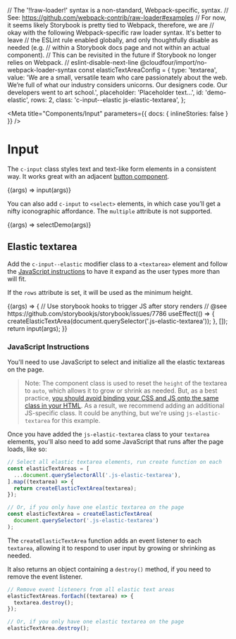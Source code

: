 // The '!!raw-loader!' syntax is a non-standard, Webpack-specific, syntax.
// See: https://github.com/webpack-contrib/raw-loader#examples
// For now, it seems likely Storybook is pretty tied to Webpack, therefore, we are
// okay with the following Webpack-specific raw loader syntax. It's better to leave
// the ESLint rule enabled globally, and only thoughtfully disable as needed (e.g.
// within a Storybook docs page and not within an actual component).
// This can be revisited in the future if Storybook no longer relies on Webpack.
// eslint-disable-next-line @cloudfour/import/no-webpack-loader-syntax
const elasticTextAreaConfig = {
  type: 'textarea',
  value:
    'We are a small, versatile team who care passionately about the web. We’re full of what our industry considers unicorns. Our designers code. Our developers went to art school.',
  placeholder: 'Placeholder text…',
  id: 'demo-elastic',
  rows: 2,
  class: 'c-input--elastic js-elastic-textarea',
};

<!--
Inline stories disabled because when the same input element is rendered with
different settings within the same file, React syncs all their properties.
-->

<Meta
  title="Components/Input"
  parameters={{ docs: { inlineStories: false } }}
/>

# Input

The `c-input` class styles text and text-like form elements in a consistent way. It works great with an adjacent [button component](/story/components-button--elements).

<Canvas>
  <Story
    name="Text Elements"
    args={{
      type: 'text',
      placeholder: 'Placeholder text…',
      id: 'demo-input',
      readonly: false,
      disabled: false,
    }}
    argTypes={{
      type: {
        type: { name: 'enum' },
        control: {
          type: 'select',
          options: ['text', 'email', 'search', 'date', 'textarea'],
        },
      },
      value: { type: { name: 'string' } },
      placeholder: { type: { name: 'string' } },
      id: { type: { name: 'string' } },
      readonly: { type: { name: 'boolean' } },
      disabled: { type: { name: 'boolean' } },
    }}
  >
    {(args) => input(args)}
  </Story>
</Canvas>

You can also add `c-input` to `<select>` elements, in which case you’ll get a nifty iconographic affordance. The `multiple` attribute is not supported.

<Canvas>
  <Story
    name="Select Element"
    args={{
      id: 'demo-select',
      disabled: false,
    }}
    argTypes={{
      id: { type: { name: 'string' } },
      disabled: { type: { name: 'boolean' } },
    }}
    parameters={{ docs: { source: { code: selectDemoSource } } }}
  >
    {(args) => selectDemo(args)}
  </Story>
</Canvas>

## Elastic textarea

Add the `c-input--elastic` modifier class to a `<textarea>` element and follow the [JavaScript instructions](#javascript-instructions) to have it expand as the user types more than will fit.

If the `rows` attribute is set, it will be used as the minimum height.

<Canvas>
  <Story
    name="Elastic Textarea"
    height="250px"
    argTypes={{
      rows: { type: { name: 'number' } },
      class: { type: { name: 'string' } },
    }}
    args={{
      ...elasticTextAreaConfig,
      rows: 2,
      class: 'c-input--elastic js-elastic-textarea',
    }}
    parameters={{
      docs: {
        source: {
          code: makeTwigInclude(
            '@cloudfour/components/input/input.twig',
            elasticTextAreaConfig
          ),
        },
      },
    }}
  >
    {(args) => {
      // Use storybook hooks to trigger JS after story renders
      // @see https://github.com/storybookjs/storybook/issues/7786
      useEffect(() => {
        createElasticTextArea(document.querySelector('.js-elastic-textarea'));
      }, []);
      return input(args);
    }}
  </Story>
</Canvas>

### JavaScript Instructions

You'll need to use JavaScript to select and initialize all the elastic textareas on the page.

> Note: The component class is used to reset the `height` of the textarea to `auto`, which allows it to grow or shrink as needed. But, as a best practice, [you should avoid binding your CSS and JS onto the same class in your HTML](https://cssguidelin.es/#javascript-hooks). As a result, we recommend adding an additional JS-specific class. It could be anything, but we're using `js-elastic-textarea` for this example.

Once you have added the `js-elastic-textarea` class to your `textarea` elements, you'll also need to add some JavaScript that runs after the page loads, like so:

```js
// Select all elastic textarea elements, run create function on each
const elasticTextAreas = [
  ...document.querySelectorAll('.js-elastic-textarea'),
].map((textarea) => {
  return createElasticTextArea(textarea);
});

// Or, if you only have one elastic textarea on the page
const elasticTextArea = createElasticTextArea(
  document.querySelector('.js-elastic-textarea')
);
```

The `createElasticTextArea` function adds an event listener to each `textarea`, allowing it to respond to user input by growing or shrinking as needed.

It also returns an object containing a `destroy()` method, if you need to remove the event listener.

```js
// Remove event listeners from all elastic text areas
elasticTextAreas.forEach((textarea) => {
  textarea.destroy();
});

// Or, if you only have one elastic textarea on the page
elasticTextArea.destroy();
```

